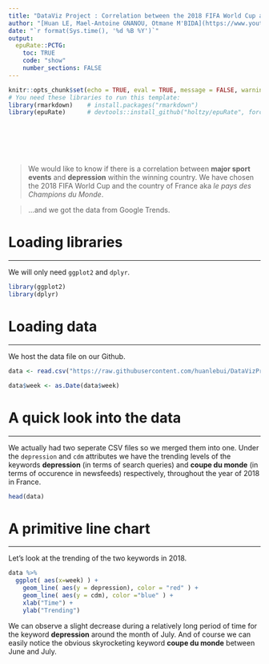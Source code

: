 ```yaml
---
title: "DataViz Project : Correlation between the 2018 FIFA World Cup and depression"
author: "[Huan LE, Mael-Antoine GNANOU, Otmane M'BIDA](https://www.youtube.com/watch?v=dQw4w9WgXcQ)"
date: "`r format(Sys.time(), '%d %B %Y')`"
output:
  epuRate::PCTG:
    toc: TRUE
    code: "show"
    number_sections: FALSE
---
```


```r
knitr::opts_chunk$set(echo = TRUE, eval = TRUE, message = FALSE, warning = FALSE, fig.align='center')
# You need these libraries to run this template:
library(rmarkdown)    # install.packages("rmarkdown") 
library(epuRate)      # devtools::install_github("holtzy/epuRate", force=TRUE)
```

<br><br><br><br>

>We would like to know if there is a correlation between **major sport events** and **depression** within the winning country. We have chosen the 2018 FIFA World Cup and the country of France aka *le pays des Champions du Monde*.

>...and we got the data from Google Trends.


# Loading libraries
***
We will only need `ggplot2` and `dplyr`.

```r
library(ggplot2)
library(dplyr)
```




# Loading data
***
We host the data file on our Github.

```r
data <- read.csv("https://raw.githubusercontent.com/huanlebui/DataVizProject/master/data.csv")

data$week <- as.Date(data$week)

```



# A quick look into the data
***
We actually had two seperate CSV files so we merged them into one. Under the `depression` and `cdm` attributes we have the trending levels of the keywords **depression** (in terms of search queries) and **coupe du monde** (in terms of occurence in newsfeeds) respectively, throughout the year of 2018 in France.

```r
head(data)
```



# A primitive line chart
***
Let's look at the trending of the two keywords in 2018.

```r
data %>%
  ggplot( aes(x=week) ) +
    geom_line( aes(y = depression), color = "red" ) +
    geom_line( aes(y = cdm), color ="blue" ) +
    xlab("Time") +
    ylab("Trending")

```


We can observe a slight decrease during a relatively long period of time for the keyword **depression** around the month of July. And of course we can easily notice the obvious skyrocketing keyword **coupe du monde** between June and July.
